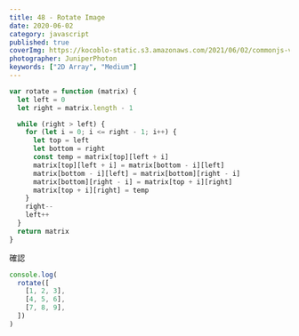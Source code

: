```yaml
---
title: 48 - Rotate Image
date: 2020-06-02
category: javascript
published: true
coverImg: https://kocoblo-static.s3.amazonaws.com/2021/06/02/commonjs-vs-esmodule/cover-img.jpg
photographer: JuniperPhoton
keywords: ["2D Array", "Medium"]
---
```


```js
var rotate = function (matrix) {
  let left = 0
  let right = matrix.length - 1

  while (right > left) {
    for (let i = 0; i <= right - 1; i++) {
      let top = left
      let bottom = right
      const temp = matrix[top][left + i]
      matrix[top][left + i] = matrix[bottom - i][left]
      matrix[bottom - i][left] = matrix[bottom][right - i]
      matrix[bottom][right - i] = matrix[top + i][right]
      matrix[top + i][right] = temp
    }
    right--
    left++
  }
  return matrix
}
```

確認

```js
console.log(
  rotate([
    [1, 2, 3],
    [4, 5, 6],
    [7, 8, 9],
  ])
)
```
